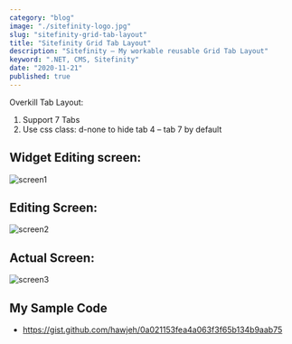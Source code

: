```yaml
---
category: "blog"
image: "./sitefinity-logo.jpg"
slug: "sitefinity-grid-tab-layout"
title: "Sitefinity Grid Tab Layout"
description: "Sitefinity – My workable reusable Grid Tab Layout"
keyword: ".NET, CMS, Sitefinity"
date: "2020-11-21"
published: true
---
```


Overkill Tab Layout:

1. Support 7 Tabs
2. Use css class: d-none to hide tab 4 – tab 7 by default

## Widget Editing screen:

![screen1](./screen1.png)

## Editing Screen:

![screen2](./screen2.png)

## Actual Screen:

![screen3](./screen3.png)

## My Sample Code
- https://gist.github.com/hawjeh/0a021153fea4a063f3f65b134b9aab75